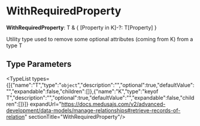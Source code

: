 
# WithRequiredProperty

 **WithRequiredProperty**: T & &#123; [Property in K]-?: T[Property] &#125;

Utility type used to remove some optional attributes (coming from K) from a type T

## Type Parameters

<TypeList types={[{"name":"T","type":"`object`","description":"","optional":true,"defaultValue":"","expandable":false,"children":[]},{"name":"K","type":"keyof T","description":"","optional":true,"defaultValue":"","expandable":false,"children":[]}]} expandUrl="https://docs.medusajs.com/v2/advanced-development/data-models/manage-relationships#retrieve-records-of-relation" sectionTitle="WithRequiredProperty"/>
